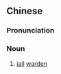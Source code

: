{{also|监狱长}}
==Chinese==
{{zh-forms|s=监狱长|type=21}}

===Pronunciation===
{{zh-pron
|m=jiānyùzhǎng
|c=gaam1 juk6 zoeng2
|mn=kaⁿ-ga̍k-tiúⁿ
|cat=n
}}

===Noun===
{{zh-noun}}

# [[jail]] [[warden]]
